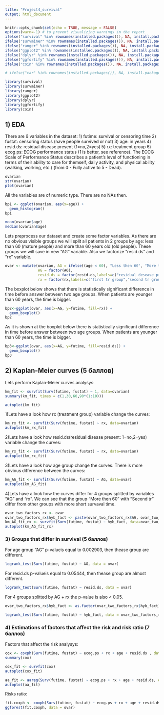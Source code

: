 ```yaml
---
title: "Project4_survival"
output: html_document
---
```


```r
knitr::opts_chunk$set(echo = TRUE, message = FALSE)
options(warn=-1) # to prevent visualizing warnings in the report
ifelse("survival" %in% rownames(installed.packages()), NA, install.packages("survival"))
ifelse("survminer" %in% rownames(installed.packages()), NA, install.packages("survminer"))
ifelse("ranger" %in% rownames(installed.packages()), NA, install.packages("ranger"))
ifelse("ggplot2" %in% rownames(installed.packages()), NA, install.packages("ggplot2"))
ifelse("dplyr" %in% rownames(installed.packages()), NA, install.packages("dplyr"))
ifelse("ggfortify" %in% rownames(installed.packages()), NA, install.packages("ggfortify"))
ifelse("coin" %in% rownames(installed.packages()), NA, install.packages("coin"))

# ifelse("car" %in% rownames(installed.packages()), NA, install.packages("car"))
```

```r
library(survival)
library(survminer)
library(ranger)
library(ggplot2)
library(dplyr)
library(ggfortify)
library(coin)
```

## 1) EDA
There are 6 variables in the dataset:
1) futime:	survival or censoring time
2) fustat:	censoring status (have people survived or not)
3) age:	in years
4) resid.ds:	residual disease present (1=no,2=yes)
5) rx:	treatment group
6) ecog.ps:	ECOG performance status (1 is better, see reference). The ECOG Scale of Performance Status describes a patient’s level of functioning in terms of their ability to care for themself, daily activity, and physical ability (walking, working, etc.) (from 0	- Fully active to 5 - Dead).

```r
ovarian
str(ovarian)
plot(ovarian)
```

All the variables are of numeric type. There are no NAs then.

```r
bp1 <- ggplot(ovarian, aes(x=age)) +
  geom_histogram()
bp1

mean(ovarian$age)
median(ovarian$age)
```

Lets preprocess our dataset and create some factor variables.
As there are no obvious visible groups we will split all patients in 2 groups by age: 
less than 60 (mature people) and more than 60 years old (old people). These groups we will save in new "AG" variable. Also we factorize "resid.ds" and "rx" variable.

```r
ovar <- mutate(ovarian, AG = ifelse((age < 60), "Less then 60", "More then60"),
               AG = factor(AG),
               resid.ds = factor(resid.ds,labels=c("residual desease present","residual desease not present")),
               rx = factor(rx,labels=c("first tr group","second tr group")))
```

The boxplot below shows that there is statistically significant difference in time before answer between two age groups. When patients are younger than 60 years, the time is bigger.

```r
bp2<-ggplot(ovar, aes(x=AG, y=futime, fill=rx)) +
  geom_boxplot()
bp2
```

As it is shown at the boxplot below there is statistically significant difference in time before answer between two age groups. When patients are younger than 60 years, the time is bigger.

```r
bp3<-ggplot(ovar, aes(x=AG, y=futime, fill=resid.ds)) +
  geom_boxplot()
bp3
```


## 2) Kaplan-Meier curves (5 баллов)

Lets perform Kaplan-Meier curves analysys:

```r
km_fit <- survfit(Surv(futime, fustat) ~ 1, data=ovarian)
summary(km_fit, times = c(1,30,60,90*(1:10)))

autoplot(km_fit)
```

1)Lets have a look how rx (treatment group) variable change the curves:

```r
km_rx_fit <- survfit(Surv(futime, fustat) ~ rx, data=ovarian)
autoplot(km_rx_fit)
```

2)Lets have a look how resid.ds(residual disease present: 1=no,2=yes) variable change the curves:

```r
km_rx_fit <- survfit(Surv(futime, fustat) ~ rx, data=ovarian)
autoplot(km_rx_fit)
```

3)Lets have a look how age group change the curves. There is more obvious difference between the curves:

```r
km_AG_fit <- survfit(Surv(futime, fustat) ~ AG, data=ovar)
autoplot(km_AG_fit)
```


4)Lets have a look how the curves differ for 4 groups splitted by variables "AG" and "rx". We can see that the group "More then 60" with "Second tr" differ from other groups with more short survaval time.

```r
ovar_two_factors_rx <- ovar
ovar_two_factors_rx$hyb_fact <- paste(ovar_two_factors_rx$AG, ovar_two_factors_rx$rx)
km_AG_fit_rx <- survfit(Surv(futime, fustat) ~ hyb_fact, data=ovar_two_factors_rx)
autoplot(km_AG_fit_rx)
```

### 3) Groups that differ in survival (5 баллов)

For age group "AG" p-valueis equal to 0.002903, then thease group are different.
```r
logrank_test(Surv(futime, fustat) ~ AG, data = ovar)
```

For resid.ds p-valueis equal to 0.05444, then thease group are almost different.
```r
logrank_test(Surv(futime, fustat) ~ resid.ds, data = ovar)
```

For 4 groups splitted by AG + rx the p-value is also < 0.05.
```r
ovar_two_factors_rx$hyb_fact <- as.factor(ovar_two_factors_rx$hyb_fact)

logrank_test(Surv(futime, fustat) ~ hyb_fact, data = ovar_two_factors_rx)
```

### 4) Estimations of factors that affect the risk and risk ratio (7 баллов)

Factors that affect the risk analysys:

```r
cox <- coxph(Surv(futime, fustat) ~ ecog.ps + rx + age + resid.ds , data = ovar)
summary(cox)

cox_fit <- survfit(cox)
autoplot(cox_fit)

aa_fit <- aareg(Surv(futime, fustat) ~ ecog.ps + rx + age + resid.ds, data = ovar)
autoplot(aa_fit)
```

Risks ratio:

```r
fit.coxph <- coxph(Surv(futime, fustat) ~ ecog.ps + rx + age + resid.ds, data = ovar)
ggforest(fit.coxph, data = ovar)
```

